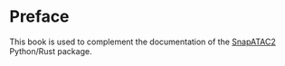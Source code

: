 # Preface {.unnumbered}

This book is used to complement the documentation of the [SnapATAC2](https://github.com/kaizhang/SnapATAC2) Python/Rust package.